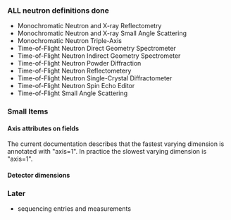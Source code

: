 === '''ALL''' neutron definitions '''done''' ===
* Monochromatic Neutron and X-ray Reflectometry
* Monochromatic Neutron and X-ray Small Angle Scattering
* Monochromatic Neutron Triple-Axis
* Time-of-Flight Neutron Direct Geometry Spectrometer
* Time-of-Flight Neutron Indirect Geometry Spectrometer
* Time-of-Flight Neutron Powder Diffraction
* Time-of-Flight Neutron Reflectometery
* Time-of-Flight Neutron Single-Crystal Diffractometer
* Time-of-Flight Neutron Spin Echo Editor
* Time-of-Flight Small Angle Scattering

===Small Items===
====Axis attributes on fields====
The current documentation describes that the fastest varying dimension is annotated with "axis=1". In practice the slowest varying dimension is "axis=1".
====Detector dimensions====

===Later===
* sequencing entries and measurements